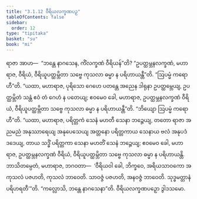 ```yaml
---
title: "3.1.12 ဝီရိယလက္ခဏပဉှ"
tableOfContents: false
sidebar:
  order: 12
type: "tipitaka"
basket: "su"
book: "mi"
---
```



<DynamicBreadcrumb />

<Division number="35" book="mi" e="ch" v="28">

<Paragraph number="152" book="mi">
ရာဇာ အာဟ—  “ဘန္တေ နာဂသေန, ကိံလက္ခဏံ ဝီရိယန်”တိ? “ဥပတ္ထမ္ဘနလက္ခဏံ, မဟာရာဇ, ဝီရိယံ, ဝီရိယူပတ္ထမ္ဘိတာ သဗ္ဗေ ကုသလာ ဓမ္မာ န ပရိဟာယန္တီ”တိ.
</Paragraph>

<Paragraph number="153" book="mi">
“ဩပမ္မံ ကရောဟီ”တိ. “ယထာ, မဟာရာဇ, ပုရိသော ဂေဟေ ပတန္တေ အညေန ဒါရုနာ ဥပတ္ထမ္ဘေယျ, ဥပတ္ထမ္ဘိတံ သန္တံ ဧဝံ တံ ဂေဟံ န ပတေယျ; ဧဝမေဝ ခေါ, မဟာရာဇ, ဥပတ္ထမ္ဘနလက္ခဏံ ဝီရိယံ, ဝီရိယူပတ္ထမ္ဘိတာ သဗ္ဗေ ကုသလာ ဓမ္မာ န ပရိဟာယန္တီ”တိ.
</Paragraph>

<Paragraph number="154" book="mi">
“ဘိယျော ဩပမ္မံ ကရောဟီ”တိ. “ယထာ, မဟာရာဇ, ပရိတ္တကံ သေနံ မဟတီ သေနာ ဘဉ္ဇေယျ, တတော ရာဇာ အညမညံ အနုဿာရေယျ အနုပေသေယျ အတ္တနော ပရိတ္တကာယ သေနာယ ဗလံ အနုပဒံ ဒဒေယျ, တာယ သဒ္ဓိံ ပရိတ္တကာ သေနာ မဟတိံ သေနံ ဘဉ္ဇေယျ; ဧဝမေဝ ခေါ, မဟာရာဇ, ဥပတ္ထမ္ဘနလက္ခဏံ ဝီရိယံ, ဝီရိယူပတ္ထမ္ဘိတာ သဗ္ဗေ ကုသလာ ဓမ္မာ န ပရိဟာယန္တိ. ဘာသိတမ္ပေတံ, မဟာရာဇ, ဘဂဝတာ—  ‘ဝီရိယဝါ ခေါ, ဘိက္ခဝေ, အရိယသာဝကော အကုသလံ ပဇဟတိ, ကုသလံ ဘာဝေတိ. သာဝဇ္ဇံ ပဇဟတိ, အနဝဇ္ဇံ ဘာဝေတိ. သုဒ္ဓမတ္တာနံ ပရိဟရတီ’”တိ.
</Paragraph>

<Paragraph number="155" book="mi">
“ကလ္လောသိ, ဘန္တေ နာဂသေနာ”တိ.

</Paragraph>
</Division>

<Paragraph number="156" type="center" book="mi">
ဝီရိယလက္ခဏပဉှော ဒွါဒသမော.
</Paragraph>